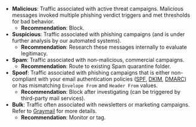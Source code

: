 - **Malicious**: Traffic associated with active threat campaigns. Malicious messages invoked multiple phishing verdict triggers and met thresholds for bad behavior.
    - **Recommendation**: Block.
- **Suspicious**: Traffic associated with phishing campaigns (and is under further analysis by our automated systems).
    - **Recommendation**: Research these messages internally to evaluate legitimacy.
- **Spam**: Traffic associated with non-malicious, commercial campaigns.
    - **Recommendation**: Route to existing Spam quarantine folder.
- **Spoof**: Traffic associated with phishing campaigns that is either non-compliant with your email authentication policies ([SPF](https://www.cloudflare.com/en-gb/learning/dns/dns-records/dns-spf-record/), [DKIM](https://www.cloudflare.com/en-gb/learning/dns/dns-records/dns-dkim-record/), [DMARC](https://www.cloudflare.com/en-gb/learning/dns/dns-records/dns-dmarc-record/)) or has mismatching `Envelope From` and `Header From` values.
    - **Recommendation**: Block after investigating (can be triggered by third-party mail services).
- **Bulk**: Traffic often associated with newsletters or marketing campaigns. Refer to [Graymail](https://en.wikipedia.org/wiki/Graymail_%28email%29) for more details.
    - **Recommendation**: Monitor or tag.